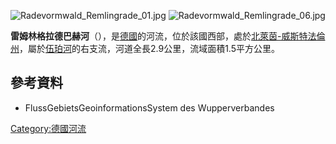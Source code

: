 {{Onesource|time=2020-08-13T05:13:15+00:00}}
{{Coord|51|14|12.18|N|7|18|39.23|E|display=title}}
[[Image:Radevormwald_Remlingrade_01.jpg|right]]
[[Image:Radevormwald_Remlingrade_06.jpg|right]]

'''雷姆林格拉德巴赫河'''（{{lang-de|Remlingrader Bach}}），是[[德國|德國]]的河流，位於該國西部，處於[[北萊茵-威斯特法倫州|北萊茵-威斯特法倫州]]，屬於[[伍珀河|伍珀河]]的右支流，河道全長2.9公里，流域面積1.5平方公里。

==參考資料==
* FlussGebietsGeoinformationsSystem des Wupperverbandes

{{Germany-geo-stub}}
[[Category:德國河流|Category:德國河流]]